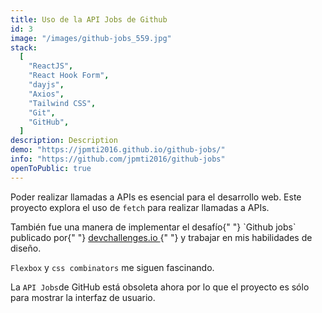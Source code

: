 ```yaml
---
title: Uso de la API Jobs de Github
id: 3
image: "/images/github-jobs_559.jpg"
stack:
  [
    "ReactJS",
    "React Hook Form",
    "dayjs",
    "Axios",
    "Tailwind CSS",
    "Git",
    "GitHub",
  ]
description: Description
demo: "https://jpmti2016.github.io/github-jobs/"
info: "https://github.com/jpmti2016/github-jobs"
openToPublic: true
---
```


Poder realizar llamadas a APIs es esencial para el desarrollo web. Este proyecto explora el uso de `fetch` para realizar llamadas a APIs.

<p className="">
  También fue una manera de implementar el desafío{" "}
  <span className="font-medium">`Github jobs` </span> publicado por{" "}
  <a
    className="font-medium text-blue-800 hover:text-blue-500 hover:underline"
    href="https://devchallenges.io/challenges/TtUjDt19eIHxNQ4n5jps"
    target="_blank"
    rel="noreferrer noopener"
  >
    devchallenges.io
  </a>{" "}
  y trabajar en mis habilidades de diseño.
</p>

`Flexbox` y `css combinators` me siguen fascinando.

La `API Jobs`de GitHub está obsoleta ahora por lo que el proyecto es sólo para mostrar la interfaz de usuario.

